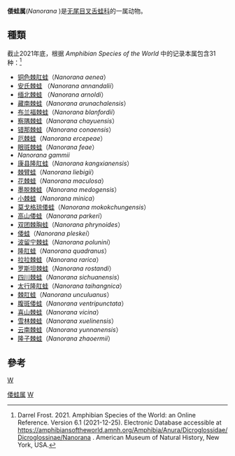 {{Automatic taxobox
| image = Nanorana blanfordii.jpg
| image_caption = [[布兰福棘蛙|布兰福棘蛙]]（''Nanorana blanfordii''）
| taxon = Nanorana 
| authority = [[阿尔伯特·甘瑟|Günther]], 1896
| type_species = [[倭蛙|倭蛙]]<br>''Nanorana pleskei''
| type_species_authority =Günther, 1896
| synonyms = ''Altirana'' <small>Stejneger, 1927</small><br />
''Chaparana'' <small>Bourret, 1939</small><br />
''Paa'' <small>Dubois, 1975</small><br />
''Feirana'' <small>Dubois, 1992</small>
}}
'''倭蛙属'''(''Nanorana'' )是[[无尾目|无尾目]][[叉舌蛙科|叉舌蛙科]]的一属动物。

== 種類 ==
截止2021年底，根据 ''Amphibian Species of the World'' 中的记录本属包含31种：<ref>Darrel Frost. 2021. Amphibian Species of the World: an Online Reference. Version 6.1 (2021-12-25). Electronic Database accessible at https://amphibiansoftheworld.amnh.org/Amphibia/Anura/Dicroglossidae/Dicroglossinae/Nanorana {{Wayback|url=https://amphibiansoftheworld.amnh.org/Amphibia/Anura/Dicroglossidae/Dicroglossinae/Nanorana |date=20220522041449 }}. American Museum of Natural History, New York, USA.</ref>
* [[铜色棘肛蛙|铜色棘肛蛙]]（''Nanorana aenea''）
* [[安氏棘蛙|安氏棘蛙]] （''Nanorana annandalii''）
* [[缅北棘蛙|缅北棘蛙]] （''Nanorana arnoldi''）
* [[藏南棘蛙|藏南棘蛙]]（''Nanorana arunachalensis''）
* [[布兰福棘蛙|布兰福棘蛙]]（''Nanorana blanfordii''）
* [[察隅棘蛙|察隅棘蛙]]（''Nanorana chayuensis''）
* [[错那棘蛙|错那棘蛙]]（''Nanorana conaensis''）
* [[厄棘蛙|厄棘蛙]]（''Nanorana ercepeae''）
* [[眼斑棘蛙|眼斑棘蛙]]（''Nanorana feae''）
* ''Nanorana gammii''
* [[康县隆肛蛙|康县隆肛蛙]]（''Nanorana kangxianensis''）
* [[棘臂蛙|棘臂蛙]]（''Nanorana liebigii''）
* [[花棘蛙|花棘蛙]]（''Nanorana maculosa''）
* [[墨脱棘蛙|墨脱棘蛙]]（''Nanorana medogensis''）
* [[小棘蛙|小棘蛙]]（''Nanorana minica''）
* [[莫戈格琼倭蛙|莫戈格琼倭蛙]]（''Nanorana mokokchungensis''）
* [[高山倭蛙|高山倭蛙]]（''Nanorana parkeri''）
* [[双团棘胸蛙|双团棘胸蛙]]（''Nanorana phrynoides''）
* [[倭蛙|倭蛙]]（''Nanorana pleskei''）
* [[波留宁棘蛙|波留宁棘蛙]]（''Nanorana polunini''）
* [[隆肛蛙|隆肛蛙]]（''Nanorana quadranus''）
* [[拉拉棘蛙|拉拉棘蛙]]（''Nanorana rarica''）
* [[罗斯坦棘蛙|罗斯坦棘蛙]]（''Nanorana rostandi''）
* [[四川棘蛙|四川棘蛙]]（''Nanorana sichuanensis''）
* [[太行隆肛蛙|太行隆肛蛙]]（''Nanorana taihangnica''）
* [[棘肛蛙|棘肛蛙]]（''Nanorana unculuanus''）
* [[腹斑倭蛙|腹斑倭蛙]]（''Nanorana ventripunctata''）
* [[喜山棘蛙|喜山棘蛙]]（''Nanorana vicina''）
* [[雪林棘蛙|雪林棘蛙]]（''Nanorana xuelinensis''）
* [[云南棘蛙|云南棘蛙]]（''Nanorana yunnanensis''）
* [[隆子棘蛙|隆子棘蛙]]（''Nanorana zhaoermii''）

== 參考 ==
{{reflist}}

{{taxonbar}}
[[category:叉舌蛙科|W]]
[[Category:倭蛙属|]]
[[Category:_1863年描述的分类群|W]]